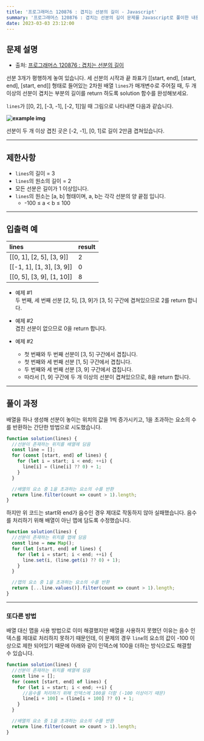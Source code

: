 ```yaml
---
title: '프로그래머스 120876 : 겹치는 선분의 길이 - Javascript'
summary: '프로그래머스 120876 : 겹치는 선분의 길이 문제를 Javascript로 풀이한 내용입니다.'
date: 2023-03-03 23:12:00
---
```


## 문제 설명

- 출처: [프로그래머스 120876 : 겹치는 선분의 길이](https://school.programmers.co.kr/learn/courses/30/lessons/120876)

선분 3개가 평행하게 놓여 있습니다. 세 선분의 시작과 끝 좌표가 [[start, end], [start, end], [start, end]] 형태로 들어있는 2차원 배열 `lines`가 매개변수로 주어질 때, 두 개 이상의 선분이 겹치는 부분의 길이를 return 하도록 solution 함수를 완성해보세요.

`lines`가 [[0, 2], [-3, -1], [-2, 1]]일 때 그림으로 나타내면 다음과 같습니다.

**![example img](/assets/posts/ps/programmers/120876/example.png)**

선분이 두 개 이상 겹친 곳은 [-2, -1], [0, 1]로 길이 2만큼 겹쳐있습니다.

---

## 제한사항

- `lines`의 길이 = 3
- `lines`의 원소의 길이 = 2
- 모든 선분은 길이가 1 이상입니다.
- `lines`의 원소는 [a, b] 형태이며, a, b는 각각 선분의 양 끝점 입니다.
  - -100 ≤ a $<$ b ≤ 100

---

## 입출력 예

| lines                     | result |
| :------------------------ | :----- |
| [[0, 1], [2, 5], [3, 9]]  | 2      |
| [[-1, 1], [1, 3], [3, 9]] | 0      |
| [[0, 5], [3, 9], [1, 10]] | 8      |

- 예제 #1  
  두 번째, 세 번째 선분 [2, 5], [3, 9]가 [3, 5] 구간에 겹쳐있으므로 2를 return 합니다.

- 예제 #2  
  겹친 선분이 없으므로 0을 return 합니다.

- 예제 #2
  - 첫 번째와 두 번째 선분이 [3, 5] 구간에서 겹칩니다.
  - 첫 번째와 세 번째 선분 [1, 5] 구간에서 겹칩니다.
  - 두 번째와 세 번째 선분 [3, 9] 구간에서 겹칩니다.
  - 따라서 [1, 9] 구간에 두 개 이상의 선분이 겹쳐있으므로, 8을 return 합니다.

---

## 풀이 과정

배열을 하나 생성해 선분이 놓이는 위치의 값을 1씩 증가시키고, 1을 초과하는 요소의 수를 반환하는 간단한 방법으로 시도했습니다.

```javascript
function solution(lines) {
  //선분이 존재하는 위치를 배열에 담음
  const line = [];
  for (const [start, end] of lines) {
    for (let i = start; i < end; ++i) {
      line[i] = (line[i] ?? 0) + 1;
    }
  }

  //배열의 요소 중 1을 초과하는 요소의 수를 반환
  return line.filter(count => count > 1).length;
}
```

하지만 위 코드는 start와 end가 음수인 경우 제대로 작동하지 않아 실패했습니다.
음수를 처리하기 위해 배열이 아닌 맵에 담도록 수정했습니다.

```javascript
function solution(lines) {
  //선분이 존재하는 위치를 맵에 담음
  const line = new Map();
  for (let [start, end] of lines) {
    for (let i = start; i < end; ++i) {
      line.set(i, (line.get(i) ?? 0) + 1);
    }
  }

  //맵의 요소 중 1을 초과하는 요소의 수를 반환
  return [...line.values()].filter(count => count > 1).length;
}
```

---

### 또다른 방법

배열 대신 맵을 사용 방법으로 이미 해결했지만 배열을 사용하지 못했던 이유는 음수 인덱스를 제대로 처리하지 못하기 때문인데,
이 문제의 경우 `line`의 요소의 값이 -100 이상으로 제한 되어있기 때문에 아래와 같이 인덱스에 100을 더하는 방식으로도 해결할 수 있습니다.

```javascript
function solution(lines) {
  //선분이 존재하는 위치를 배열에 담음
  const line = [];
  for (const [start, end] of lines) {
    for (let i = start; i < end; ++i) {
      //음수를 처리하기 위해 인덱스에 100을 더함 (-100 이상이기 때문)
      line[i + 100] = (line[i + 100] ?? 0) + 1;
    }
  }

  //배열의 요소 중 1을 초과하는 요소의 수를 반환
  return line.filter(count => count > 1).length;
}
```
